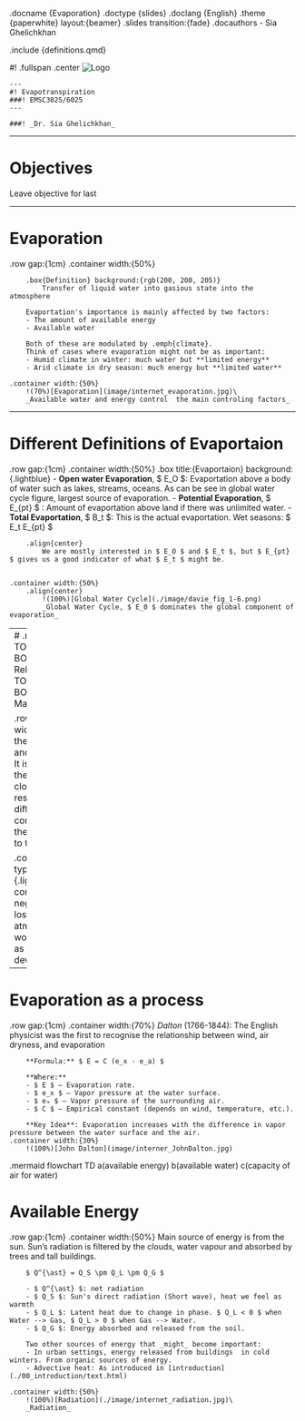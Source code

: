 .docname {Evaporation}
.doctype {slides}
.doclang {English}
.theme {paperwhite} layout:{beamer}
.slides transition:{fade}
.docauthors
  - Sia Ghelichkhan

.include {definitions.qmd}

#!
.fullspan
  .center
    ![Logo](image/logo.png)

    ---
    #! Evapotranspiration
    ###! EMSC3025/6025
    ---

    ###! _Dr. Sia Ghelichkhan_


---

# Objectives

Leave objective for last

---

# Evaporation

.row gap:{1cm}
    .container width:{50%}

        .box{Definition} background:{rgb(200, 200, 205)}
            Transfer of liquid water into gasious state into the atmosphere

        Evaportation's importance is mainly affected by two factors:
        - The amount of available energy
        - Available water

        Both of these are modulated by .emph{climate}.
        Think of cases where evaporation might not be as important:
        - Humid climate in winter: much water but **limited energy**
        - Arid climate in dry season: much energy but **limited water**

    .container width:{50%}
        !(70%)[Evaporation](image/internet_evaporation.jpg)\
        _Available water and energy control  the main controling factors_

---

# Different Definitions of Evaportaion
.row gap:{1cm}
    .container width:{50%}
        .box title:{Evaportaion} background:{.lightblue}
            - **Open water Evaporation**, $ E_O $: Evaportation above a
            body of water such as lakes, streams, oceans. As can be see in
            global water cycle figure, largest source of evaporation.
            - **Potential Evaporation**, $ E_{pt} $ : Amount of evaportation above land if there was unlimited water.
            - **Total Evaportation**, $ B_t $:  This is the actual evaportation. Wet seasons: $ E_t \approx E_{pt} $

        .align{center}
            We are mostly interested in $ E_O $ and $ E_t $, but $ E_{pt} $ gives us a good indicator of what $ E_t $ might be.


    .container width:{50%}
        .align{center}
            !(100%)[Global Water Cycle](./image/davie_fig_1-6.png)
            _Global Water Cycle, $ E_0 $ dominates the global component of evaporation_

---
#
.mermaid
    flowchart TD
        TOP([Evaporation]) --> BOTTOMRIGHT([Transpiration Related to Plants])
        TOP([Evaporation]) --> BOTTOMLEFT([From Soil Matrix itself])

.row gap:{1cm}
    .container width:{50%}
        Transpiration is the result of photosynthesis and respiration in the plants.
        - It is controled by the ability of the leafs in openning or closing of the leafs stomata in response to vapour pressure difference.
        - It is further control by amount of water, the soild, the ability of plants to tranfer water to the leaves.

    .container width:{50%}
        .box type:{warning} background:{.lightblue}
            We are considering evaporation as a negative source. But water lost, is just transferred to the atmosphere. A meteorologist would consider evaporation as
            a positive source and dewafll as a negative one.

---
# Evaporation as a process

.row gap:{1cm}
    .container width:{70%}
        _Dalton_ (1766-1844): The English physicist was the first to recognise the relationship between wind, air dryness, and evaporation

        **Formula:** $ E = C (e_x - e_a) $

        **Where:**
        - $ E $ — Evaporation rate.
        - $ e_x $ — Vapor pressure at the water surface.
        - $ eₐ $ — Vapor pressure of the surrounding air.
        - $ C $ — Empirical constant (depends on wind, temperature, etc.).

        **Key Idea**: Evaporation increases with the difference in vapor pressure between the water surface and the air.
    .container width:{30%}
        !(100%)[John Dalton](image/interner_JohnDalton.jpg)

.mermaid
    flowchart TD
        a(available energy)
        b(available water)
        c(capacity of air for water)

# Available Energy

.row gap:{1cm}
    .container width:{50%}
        Main source of energy is from the sun. Sun's radiation is filtered by the clouds, water vapour and absorbed by trees and tall buildings.

        $ Q^{\ast} = Q_S \pm Q_L \pm Q_G $

        - $ Q^{\ast} $: net radiation
        - $ Q_S $: Sun's direct radiation (Short wave), heat we feel as warmth
        - $ Q_L $: Latent heat due to change in phase. $ Q_L < 0 $ when Water --> Gas, $ Q_L > 0 $ when Gas --> Water.
        - $ Q_G $: Energy absorbed and released from the soil.

        Two other sources of energy that _might_ become important:
        - In urban settings, energy released from buildings  in cold winters. From organic sources of energy.
        - Advective heat: As introduced in [introduction](./00_introduction/text.html)

    .container width:{50%}
        !(100%)[Radiation](./image/internet_radiation.jpg)\
        _Radiation_
